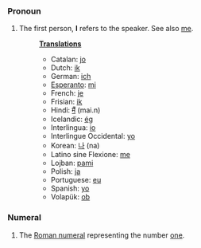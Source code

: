 ===Pronoun===
# The first person, '''I''' refers to the speaker. See also [[me]].
#:'''[[Translation]]s'''
#:*Catalan: [[jo]]
#:*Dutch: [[ik]]
#:*German: [[ich]]
#:*[[Esperanto]]: [[mi]]
#:*French: [[je]]
#:*Frisian: [[ik]]
#:*Hindi: [[मैं]] (mai.n)
#:*Icelandic: [[ég]]
#:*Interlingua: [[io]]
#:*Interlingue Occidental: [[yo]]
#:*Korean: [[나]] (na)
#:*Latino sine Flexione: [[me]]
#:*Lojban: [[pami]]
#:*Polish: [[ja]]
#:*Portuguese: [[eu]]
#:*Spanish: [[yo]]
#:*Volapük: [[ob]]

===Numeral===
#The [[Roman numeral]] representing the number [[one]].